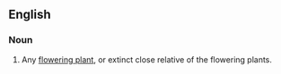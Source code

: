 ==English==

===Noun===
{{en-noun}}

# Any [[flowering plant]], or extinct close relative of the flowering plants.